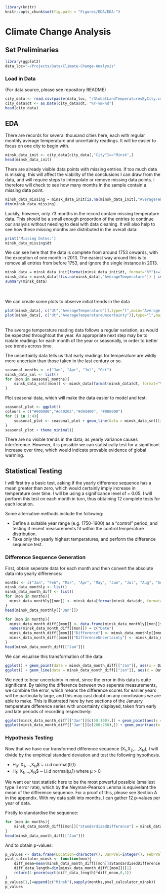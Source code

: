 
```r
library(knitr)
knitr::opts_chunk$set(fig.path = "Figures/EDA/EDA-")
```

# Climate Change Analysis

## Set Preliminaries

```r
library(ggplot2)
data_loc="~/Projects/Data/Climate-Change-Analysis"
```

### Load in Data

(For data source, please see repository README) 

```r
city_data <- read.csv(paste(data_loc, "/GlobalLandTemperaturesByCity.csv", sep = ""))
city_data$dt <- as.Date(city_data$dt, "%Y-%m-%d")
head(city_data)
```

## EDA

There are records for several thousand cities here, each with regular monthly average temperature and uncertainty readings. It will be easier to focus on one city to begin with.

```r
minsk_data_init <- city_data[city_data[,"City"]=="Minsk",]
head(minsk_data_init)
```

There are already visible data points with missing entries. If too much data is missing, this will affect the viability of the conclusions I can draw from the data, and will require steps to interpolate or remove missing data points. I therefore will check to see how many months in the sample contain a missing data point.

```r
minsk_data_missing = minsk_data_init[is.na(minsk_data_init[,"AverageTemperature"]) | is.na(minsk_data_init[,"AverageTemperatureUncertainty"]),]
dim(minsk_data_missing)
```

Luckily, however, only 73 months in the record contain missing temperature data. This should be
a small enough proportion of the entries to continue our analysis without needing to
deal with data cleaning. It will also help to see how these missing months are distributed in the overall data:

```r

print("Missing Dates:")
minsk_data_missing$dt
```
We can see here that the data is complete from around 1753 onwards, with the exception of one month in 2013. The easiest way around this is to remove all entries from before 1753, and ignore the single instance in 2013.

```r
minsk_data = minsk_data_init[format(minsk_data_init$dt, format="%Y")>=1753,]
minsk_data = minsk_data[!(is.na(minsk_data[,"AverageTemperature"]) | is.na(minsk_data[,"AverageTemperatureUncertainty"])),]
summary(minsk_data)
```
<br />
<br />
We can create some plots to observe initial trends in the data

```r
plot(minsk_data[, c("dt","AverageTemperature")],type="l",main="Average Temperature in Minsk")
plot(minsk_data[, c("dt","AverageTemperatureUncertainty")],type="l",main="Uncertainty of Average Temperature Reading in Minsk")
```
<br />
The average temperature reading data follows a regular variation, as would be
expected throughtout the year. An appropriate next step may be to isolate readings
for each month of the year or seasonally, in order to better see trends across time.

The uncertainty data tells us that early readings for temperature are wildly more
uncertain than those taken in the last century or so.

```r
seasonal_months <- c("Jan", "Apr", "Jul", "Oct")
minsk_data_snl <- list()
for (mon in seasonal_months){
    minsk_data_snl[[mon]] <- minsk_data[format(minsk_data$dt, format="%b") == mon,]
}
```
Plot seasonal data, which will make the data easier to model and test:

```r
seasonal_plot <- ggplot()
colours = c("#000080","#d40202","#d9d400", "#008000")
for (i in 1:4){
    seasonal_plot <- seasonal_plot + geom_line(data = minsk_data_snl[[i]], aes(x = dt, y = AverageTemperature), color = colours[i], alpha = 0.7)
}
seasonal_plot + theme_minimal()
```

<p>There are no visible trends in the data, as yearly variance causes interference.
However, it is possible we can statistically test for a significant increase over
time, which would indicate provable evidence of global warming.</p>


## Statistical Testing

<p>I will first try a basic test, asking if the yearly difference sequence has a mean greater than zero, which would certainly imply increase in temperature over time. I will be using a significance level of \alpha = 0.05. I will perform this test on each month in turn, thus obtaining 12 complete tests for each location.</p>

<p>Some alternative methods include the following:</p>

* Define a suitable year range (e.g. 1750-1900) as a "control" period, and testing if recent measurements fit within the control temperature distribution.
* Take only the yearly highest temperatures, and perform the difference sequence test.

### Difference Sequence Generation

First, obtain seperate data for each month and then convert the absolute data into yearly differences:

```r
months <- c("Jan", "Feb", "Mar", "Apr", "May", "Jun", "Jul", "Aug", "Sep", "Oct", "Nov", "Dec")
minsk_data_monthly <- list()
minsk_data_month_diff <- list()
for (mon in months){
  minsk_data_monthly[[mon]] <- minsk_data[format(minsk_data$dt, format="%b") == mon,]
}
head(minsk_data_monthly[["Jan"]])
```

```r
for (mon in months){
  minsk_data_month_diff[[mon]] <- data.frame(minsk_data_monthly[[mon]]$dt[-1])
  names(minsk_data_month_diff[[mon]]) = c("Date")
  minsk_data_month_diff[[mon]]["Difference"] <- minsk_data_monthly[[mon]]$AverageTemperature[-1] - minsk_data_monthly[[mon]]$AverageTemperature[-(dim(minsk_data_monthly[[mon]])[1])]
  minsk_data_month_diff[[mon]]["DifferenceUncertainty"] <- minsk_data_monthly[[mon]]$AverageTemperatureUncertainty[-1] + minsk_data_monthly[[mon]]$AverageTemperatureUncertainty[-(dim(minsk_data_monthly[[mon]])[1])]
}
head(minsk_data_month_diff[["Jan"]])
```
We can visualise this transformation of the data:

```r
ggplot() + geom_point(data = minsk_data_month_diff[["Jan"]], aes(x = Date, y = Difference), alpha = 0.7) + ggtitle("Year-to-Year changes in January temperature in Minsk") + xlab("Year") + ylab("Temperature Difference (Celcius)")
ggplot() + geom_line(data = minsk_data_month_diff[["Jan"]], aes(x = Date, y = DifferenceUncertainty), alpha = 0.7) + ggtitle("Uncertatinty in January temperature measurements in Minsk") + xlab("Year") + ylab("Temperature measurement uncertainty (Celcius)")
```

We need to bear uncertainty in mind, since the error in this data is quite significant. By taking the difference between two seperate measurements, we combine the error, which means the difference scores for earlier years will be particularly large, and this may cast doubt on any conclusions we are able to make. This is illustrated here by two sections of the January temperature difference series with uncertainty displayed, taken from early and late periods of recording respectively:

```r
ggplot(minsk_data_month_diff[["Jan"]][c(50:100),]) + geom_point(aes(x = Date, y = Difference))  + geom_errorbar(aes(x = Date, y = Difference, ymin=Difference-DifferenceUncertainty, ymax=Difference+DifferenceUncertainty)) +ggtitle("Difference sequence for January in Minsk with error, 1803-1853") + xlab("Year") + ylab("Temperature Difference (Celcius)") + ylim(-15,15)
ggplot(minsk_data_month_diff[["Jan"]][c(200:250),]) + geom_point(aes(x = Date, y = Difference))  + geom_errorbar(aes(x = Date, y = Difference, ymin=Difference-DifferenceUncertainty, ymax=Difference+DifferenceUncertainty)) +ggtitle("Difference sequence for January in Minsk with error, 1953-2003") + xlab("Year") + ylab("Temperature Difference (Celcius)") + ylim(-15,15)
```

### Hypothesis Testing

Now that we have our transformed difference sequence (X<sub>1</sub>,X<sub>2</sub>,...,X<sub>N</sub>), I will divide by the empirical standard deviation and test the following hypothesis.

* H<sub>0</sub>: X<sub>1</sub>,...,X<sub>N</sub>$ ~ i.i.d normal(0,1)
* H<sub>1</sub>: X<sub>1</sub>,...,X<sub>N</sub>$ ~ i.i.d normal(&mu;,1)   where &mu; > 0

We want our test statistic here to be the most powerful possible (smallest type II error rate), which by the Neyman-Pearson Lemma is equivelant the mean of the difference sequence. For a proof of this, please see Section A in the appendix. With my data split into months, I can gather 12 p-values per year of data.

Firstly to standardise the sequence:

```r
for (mon in months){
    minsk_data_month_diff[[mon]]["StandardisedDifference"] = minsk_data_month_diff[[mon]]$Difference / sd(minsk_data_month_diff[[mon]]$Difference)
}
head(minsk_data_month_diff[["Jan"]])
```
And to obtain p-values:
```r
p_values <- data.frame(Location=character(), JanPVal=integer(), FebPVal=integer(), MarPVal=integer(), AprPVal=integer(), MayPVal=integer(), JunPVal=integer(), JulPVal=integer(), AugPVal=integer(), SepPVal=integer(), OctPVal=integer(), NovPVal=integer(), DecPVal=integer(), stringsAsFactors = FALSE)
pval_calculator_minsk <- function(mon){
    diff_mean=mean(minsk_data_month_diff[[mon]]$StandardisedDifference)
    diff_data_length=dim(minsk_data_month_diff[[mon]])[1]
    return(1-pnorm(sqrt(diff_data_length)*diff_mean,0,1))
}
p_values[1,]=append(c("Minsk"),sapply(months,pval_calculator_minsk))
p_values
```
